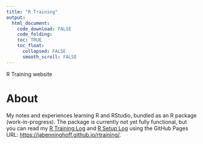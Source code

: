 ```yaml
---
title: "R Training"
output:
  html_document:
    code_download: FALSE
    code_folding:
    toc: TRUE
    toc_float:
      collapsed: FALSE
      smooth_scroll: FALSE
---
```


R Training website

# About

My notes and experiences learning R and RStudio, bundled as an R package (work-in-progress). The package is currently not yet fully functional, but you can read my [R Training Log](r-training-log.html) and [R Setup Log](r-setup-log.html) using the GitHub Pages URL: <https://jabenninghoff.github.io/rtraining/>.
